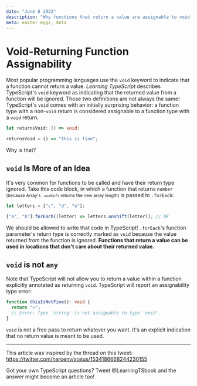 ```yaml
---
date: "June 8 2022"
description: "Why functions that return a value are assignable to void-returning function types in TypeScript."
meta: easter eggs, meta
---
```


# Void-Returning Function Assignability

Most popular programming languages use the `void` keyword to indicate that a function cannot return a value.
_Learning TypeScript_ describes TypeScript's `void` keyword as indicating that the returned value from a function will be ignored.
Those two definitions are not always the same!
TypeScript's `void` comes with an initially surprising behavior: a function type with a non-`void` return is considered assignable to a function type with a `void` return.

```ts
let returnsVoid: () => void;

returnsVoid = () => "this is fine";
```

Why is that?

<!--truncate-->

## `void` Is More of an Idea

It's very common for functions to be called and have their return type ignored.
Take this code block, in which a function that returns `number` <small>(because Array's `.unshift` returns the new array length)</small> is passed to `.forEach`:

```ts
let letters = ["c", "d", "e"];

["a", "b"].forEach((letter) => letters.unshift(letter)); // Ok
```

We should be allowed to write that code in TypeScript!
`.forEach`'s function parameter's return type is correctly marked as `void` because the value returned from the function is ignored.
**Functions that return a value can be used in locations that don't care about their returned value.**

## `void` is not `any`

Note that TypeScript will not allow you to return a value within a function explicitly annotated as returning `void`.
TypeScript will report an assignability type error:

```ts
function thisIsNotFine(): void {
  return "🔥";
  // Error: Type 'string' is not assignable to type 'void'.
}
```

`void` is not a free pass to return whatever you want.
It's an explicit indication that no return value is meant to be used.

---

This article was inspired by the thread on this tweet:
https://twitter.com/haroenv/status/1534186668244230155

Got your own TypeScript questions?
Tweet @LearningTSbook and the answer might become an article too!

```

```
